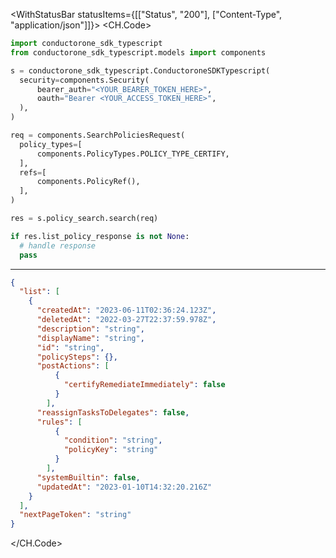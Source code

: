 

<WithStatusBar statusItems={[["Status", "200"], ["Content-Type", "application/json"]]}>
  <CH.Code>
  ```python Search.py
  import conductorone_sdk_typescript
from conductorone_sdk_typescript.models import components

s = conductorone_sdk_typescript.ConductoroneSDKTypescript(
    security=components.Security(
        bearer_auth="<YOUR_BEARER_TOKEN_HERE>",
        oauth="Bearer <YOUR_ACCESS_TOKEN_HERE>",
    ),
)

req = components.SearchPoliciesRequest(
    policy_types=[
        components.PolicyTypes.POLICY_TYPE_CERTIFY,
    ],
    refs=[
        components.PolicyRef(),
    ],
)

res = s.policy_search.search(req)

if res.list_policy_response is not None:
    # handle response
    pass
  ```
  ---

  ```json Example Response
  {
    "list": [
      {
        "createdAt": "2023-06-11T02:36:24.123Z",
        "deletedAt": "2022-03-27T22:37:59.978Z",
        "description": "string",
        "displayName": "string",
        "id": "string",
        "policySteps": {},
        "postActions": [
            {
              "certifyRemediateImmediately": false
            }
          ],
        "reassignTasksToDelegates": false,
        "rules": [
            {
              "condition": "string",
              "policyKey": "string"
            }
          ],
        "systemBuiltin": false,
        "updatedAt": "2023-01-10T14:32:20.216Z"
      }
    ],
    "nextPageToken": "string"
  }
  ```
  </CH.Code>
</WithStatusBar>

